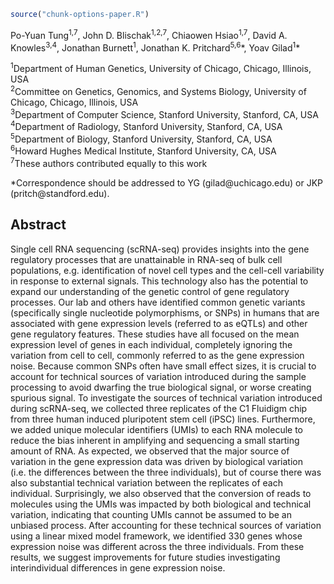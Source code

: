 
```r
source("chunk-options-paper.R")
```

Po-Yuan Tung^1,7^,
John D. Blischak^1,2,7^,
Chiaowen Hsiao^1,7^,
David A. Knowles^3,4^,
Jonathan Burnett^1^,
Jonathan K. Pritchard^5,6^\*,
Yoav Gilad^1^\*

^1^Department of Human Genetics, University of Chicago, Chicago, Illinois, USA  
^2^Committee on Genetics, Genomics, and Systems Biology, University of Chicago, Chicago, Illinois, USA  
^3^Department of Computer Science, Stanford University, Stanford, CA, USA  
^4^Department of Radiology, Stanford University, Stanford, CA, USA  
^5^Department of Biology, Stanford University, Stanford, CA, USA  
^6^Howard Hughes Medical Institute, Stanford University, CA, USA  
^7^These authors contributed equally to this work

*Correspondence should be addressed to YG (gilad@uchicago.edu) or JKP (pritch@standford.edu).

## Abstract

Single cell RNA sequencing (scRNA-seq) provides insights into the gene regulatory processes that are unattainable in RNA-seq of bulk cell populations, e.g. identification of novel cell types and the cell-cell variability in response to external signals.
This technology also has the potential to expand our understanding of the genetic control of gene regulatory processes.
Our lab and others have identified common genetic variants (specifically single nucleotide polymorphisms, or SNPs) in humans that are associated with gene expression levels (referred to as eQTLs) and other gene regulatory features.
These studies have all focused on the mean expression level of genes in each individual, completely ignoring the variation from cell to cell, commonly referred to as the gene expression noise.
Because common SNPs often have small effect sizes, it is crucial to account for technical sources of variation introduced during the sample processing to avoid dwarfing the true biological signal, or worse creating spurious signal.
To investigate the sources of technical variation introduced during scRNA-seq, we collected three replicates of the C1 Fluidigm chip from three human induced pluripotent stem cell (iPSC) lines.
Furthermore, we added unique molecular identifiers (UMIs) to each RNA molecule to reduce the bias inherent in amplifying and sequencing a small starting amount of RNA.
As expected, we observed that the major source of variation in the gene expression data was driven by biological variation (i.e. the differences between the three individuals), but of course there was also substantial technical variation between the replicates of each individual.
Surprisingly, we also observed that the conversion of reads to molecules using the UMIs was impacted by both biological and technical variation, indicating that counting UMIs cannot be assumed to be an unbiased process.
After accounting for these technical sources of variation using a linear mixed model framework, we identified 330 genes whose expression noise was different across the three individuals.
From these results, we suggest improvements for future studies investigating interindividual differences in gene expression noise.
